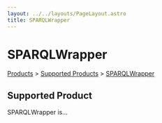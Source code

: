 ```yaml
---
layout: ../../layouts/PageLayout.astro
title: SPARQLWrapper
---
```


# SPARQLWrapper

[Products](/products) > [Supported Products](.) > [SPARQLWrapper](./sparqlwrapper)

## Supported Product

SPARQLWrapper is...
